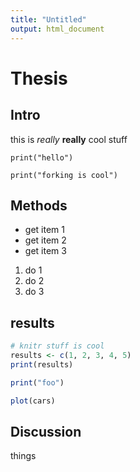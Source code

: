 ```yaml
---
title: "Untitled"
output: html_document
---
```


# Thesis

## Intro
this is *really* **really** cool stuff

`print("hello")`

`print("forking is cool")`

## Methods

- get item 1
- get item 2
- get item 3

1. do 1
2. do 2
1. do 3

## results
```r
# knitr stuff is cool
results <- c(1, 2, 3, 4, 5)
print(results)
```

```r
print("foo")
```

```r
plot(cars)
```

## Discussion
things



